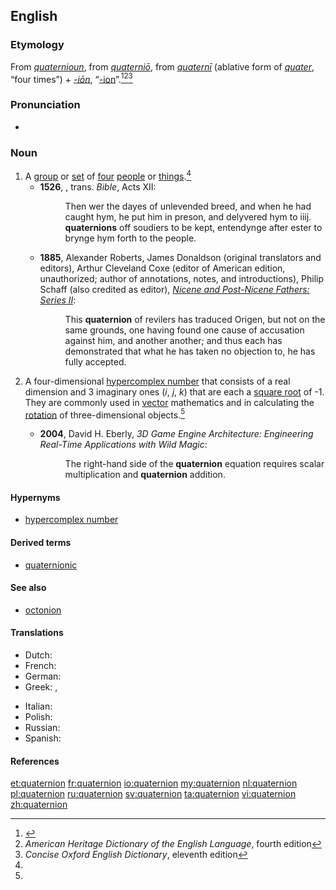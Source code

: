 ==English==
{{wikipedia}}

===Etymology===
From {{etyl|enm}} ''[[quaternioun#Middle English|quaternioun]]'', from {{etyl|LL.}} ''[[quaternio#Latin|quaterniō]]'', from ''[[quaterni#Latin|quaternī]]'' (ablative form of ''[[quater#Latin|quater]]'', “four times”) + ''[[-ion#Latin|-iōn]]'', “[[-ion#English|-ion]]”.<ref name="D.C-etym">{{R:Dictionary.com 1.1}}</ref><ref name="AHD-etym">''American Heritage Dictionary of the English Language'', fourth edition</ref><ref name="COED-etym&sense">''Concise Oxford English Dictionary'', eleventh edition</ref>

===Pronunciation===
* {{a|UK}} {{IPA|/kwəˈtəːniən/}}

===Noun===
{{en-noun}}

# A [[group]] or [[set]] of [[four]] [[people]] or [[thing]]s.<ref name="COED-etym&sense"/>
#*'''1526''', {{w|William Tyndale}}, trans. ''Bible'', Acts XII:
#*:Then wer the dayes of unlevended breed, and when he had caught hym, he put him in preson, and delyvered hym to iiij. '''quaternions''' off soudiers to be kept, entendynge after ester to brynge hym forth to the people.
#*'''1885''', Alexander Roberts, James Donaldson (original translators and editors), Arthur Cleveland Coxe (editor of American edition, unauthorized; author of annotations, notes, and introductions), Philip Schaff (also credited as editor), ''[[s:Nicene and Post-Nicene Fathers: Series II/Volume II/Socrates/Book VI/Chapter 13|Nicene and Post-Nicene Fathers: Series II]]'':
#*: This '''quaternion''' of revilers has traduced Origen, but not on the same grounds, one having found one cause of accusation against him, and another another; and thus each has demonstrated that what he has taken no objection to, he has fully accepted.
# {{mathematics}} A four-dimensional [[hypercomplex number]] that consists of a real dimension and 3 imaginary ones (''i'', ''j'', ''k'') that are each a [[square root]] of -1. They are commonly used in [[vector]] mathematics and in calculating the [[rotation]] of three-dimensional objects.<ref name="COED-etym&sense"/>
#*'''2004''', David H. Eberly, ''3D Game Engine Architecture: Engineering Real-Time Applications with Wild Magic'':
#*: The right-hand side of the '''quaternion''' equation requires scalar multiplication and '''quaternion''' addition.

====Hypernyms====
* [[hypercomplex number]]

====Derived terms====
* [[quaternionic]]

====See also====
* {{sense|mathematics}} [[octonion]]

====Translations====
{{trans-top|Mathematical sense}}
* Dutch: {{t+|nl|quaternion|n}}
* French: {{t+|fr|quaternion|m}}
* German: {{t-|de|Quaternion|n}}
* Greek: {{t-|el|τετραδόνιο|n}}, {{t-|el|τετράνιο|n}}  
{{trans-mid}}
* Italian: {{t-|it|quaternione|m}}
* Polish: {{t-|pl|kwaternion|m}}
* Russian: {{t+|ru|кватернион|m}}
* Spanish: {{t-|es|cuaternión|m}}
{{trans-bottom}}

====References====
<references />

[[et:quaternion]]
[[fr:quaternion]]
[[io:quaternion]]
[[my:quaternion]]
[[nl:quaternion]]
[[pl:quaternion]]
[[ru:quaternion]]
[[sv:quaternion]]
[[ta:quaternion]]
[[vi:quaternion]]
[[zh:quaternion]]